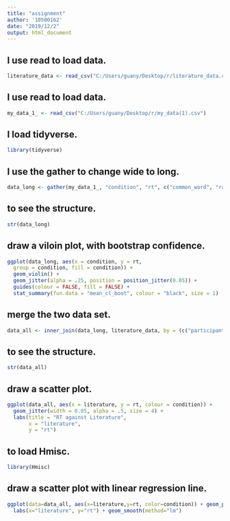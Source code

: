 ---
title: "assignment"
author: '10500162'
date: "2019/12/2"
output: html_document
---

## I use read to load data.
```{r}
literature_data <- read_csv("C:/Users/guany/Desktop/r/literature_data.csv")

```

## I use read to load data.
```{r}
my_data_1_ <- read_csv("C:/Users/guany/Desktop/r/my_data(1).csv")

```

## I load tidyverse.
```{r}
library(tidyverse)
```

## I use the gather to change wide to long.
```{r}
data_long <- gather(my_data_1_, "condition", "rt", c("common_word", "rare_word"))

```

## to see the structure.
```{r}
str(data_long)
```

## draw a viloin plot, with bootstrap confidence.
```{r}
ggplot(data_long, aes(x = condition, y = rt,  
  group = condition, fill = condition)) +  
  geom_violin() +  
  geom_jitter(alpha = .25, position = position_jitter(0.05)) +  
  guides(colour = FALSE, fill = FALSE) + 
  stat_summary(fun.data = "mean_cl_boot", colour = "black", size = 1)
```

## merge the two data set.
```{r}
data_all <- inner_join(data_long, literature_data, by = (c("participant"))) 

```

## to see the structure.
```{r}
str(data_all)
```

## draw a scatter plot.
```{r}
ggplot(data_all, aes(x = literature, y = rt, colour = condition)) +   
  geom_jitter(width = 0.05, alpha = .5, size = 4) +   
  labs(title = "RT against Literature",      
       x = "literature",      
       y = "rt")

```

## to load Hmisc.
```{r}
library(Hmisc)
```

## draw a scatter plot with linear regression line.
```{r}
ggplot(data=data_all, aes(x=literature,y=rt, color=condition)) + geom_point() + 
  labs(x="literature", y="rt") + geom_smooth(method="lm")

```

